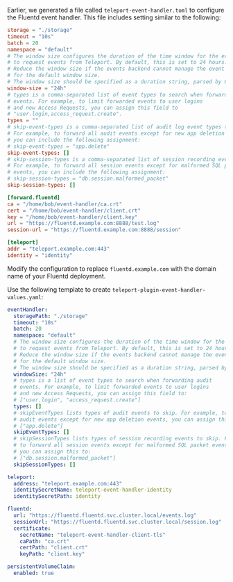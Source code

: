 <Tabs>
<TabItem label="Linux server">

Earlier, we generated a file called `teleport-event-handler.toml` to configure
the Fluentd event handler. This file includes setting similar to the following:

```toml
storage = "./storage"
timeout = "10s"
batch = 20
namespace = "default"
# The window size configures the duration of the time window for the event handler
# to request events from Teleport. By default, this is set to 24 hours.
# Reduce the window size if the events backend cannot manage the event volume
# for the default window size.
# The window size should be specified as a duration string, parsed by Go's time.ParseDuration.
window-size = "24h"
# types is a comma-separated list of event types to search when forwarding audit
# events. For example, to limit forwarded events to user logins
# and new Access Requests, you can assign this field to
# "user.login,access_request.create".
types = ""
# skip-event-types is a comma-separated list of audit log event types to skip.
# For example, to forward all audit events except for new app deletion events,
# you can include the following assignment:
# skip-event-types = "app.delete"
skip-event-types: []
# skip-session-types is a comma-separated list of session recording event types to skip.
# For example, to forward all session events except for malformed SQL packet
# events, you can include the following assignment:
# skip-session-types = "db.session.malformed_packet"
skip-session-types: []

[forward.fluentd]
ca = "/home/bob/event-handler/ca.crt"
cert = "/home/bob/event-handler/client.crt"
key = "/home/bob/event-handler/client.key"
url = "https://fluentd.example.com:8888/test.log"
session-url = "https://fluentd.example.com:8888/session"

[teleport]
addr = "teleport.example.com:443"
identity = "identity"
```

Modify the configuration to replace `fluentd.example.com` with the domain name
of your Fluentd deployment.

</TabItem>
<TabItem label="Helm Chart">

Use the following template to create `teleport-plugin-event-handler-values.yaml`:

```yaml
eventHandler:
  storagePath: "./storage"
  timeout: "10s"
  batch: 20
  namespace: "default"
  # The window size configures the duration of the time window for the event handler
  # to request events from Teleport. By default, this is set to 24 hours.
  # Reduce the window size if the events backend cannot manage the event volume
  # for the default window size.
  # The window size should be specified as a duration string, parsed by Go's time.ParseDuration.
  windowSize: "24h"
  # types is a list of event types to search when forwarding audit
  # events. For example, to limit forwarded events to user logins
  # and new Access Requests, you can assign this field to:
  # ["user.login", "access_request.create"]
  types: []
  # skipEventTypes lists types of audit events to skip. For example, to forward all
  # audit events except for new app deletion events, you can assign this to:
  # ["app.delete"]
  skipEventTypes: []
  # skipSessionTypes lists types of session recording events to skip. For example,
  # to forward all session events except for malformed SQL packet events,
  # you can assign this to:
  # ["db.session.malformed_packet"]
  skipSessionTypes: []

teleport:
  address: "teleport.example.com:443"
  identitySecretName: teleport-event-handler-identity
  identitySecretPath: identity

fluentd:
  url: "https://fluentd.fluentd.svc.cluster.local/events.log"
  sessionUrl: "https://fluentd.fluentd.svc.cluster.local/session.log"
  certificate:
    secretName: "teleport-event-handler-client-tls"
    caPath: "ca.crt"
    certPath: "client.crt"
    keyPath: "client.key"

persistentVolumeClaim:
  enabled: true
```

</TabItem>
</Tabs>
